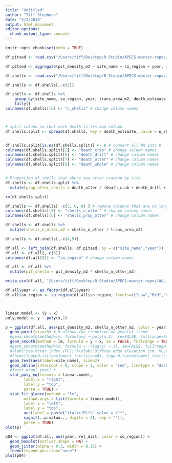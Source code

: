 ```yaml
---
title: "Untitled"
author: "Tiff Stephens"
date: "5/3/2019"
output: html_document
editor_options: 
  chunk_output_type: console
---
```


```r
knitr::opts_chunk$set(echo = TRUE)
```


```r
df.pitsed <- read.csv("/Users/tiff/Desktop/R Studio/APECS-master-repos/ALL_DATA/DATA_ARCHIVING/Tiff/Pits and sediment [2017,2018]/seagrass_pit_sediment_all_CLEAN.csv", stringsAsFactors = FALSE, header = TRUE)
```

```r
df.pitsed <- aggregate(pit_density_m2 ~ site_name + so_region + year, data = df.pitsed, mean, na.rm = TRUE)
```









```r
df.shells <- read.csv("/Users/tiff/Desktop/R Studio/APECS-master-repos/ALL_DATA/DATA_ARCHIVING/Tiff/Clamshell forensics [2017,2018]/seagrass_shelldeath_all_CLEANDATA.csv", stringsAsFactors = FALSE, header = TRUE)

df.shells <- df.shells[,-c(1)]
```

```r
df.shells <- df.shells %>%
    group_by(site_name, so_region, year, trans_area_m2, death_estimate) %>%
    tally()
colnames(df.shells)[6] <- "n_shells" # change column names



# split column so that each death is its own column
df.shells.split <- spread(df.shells, key = death_estimate, value = n_shells) # split counts into three columns


df.shells.split[is.na(df.shells.split)] <- 0 # convert all NA into 0
colnames(df.shells.split)[5] <- "death_crab" # change column names
colnames(df.shells.split)[6] <- "death_drill" # change column names
colnames(df.shells.split)[7] <- "death_otter" # change column names
colnames(df.shells.split)[8] <- "death_whole" # change column names


# Proportion of shells that where sea otter cracked by site
df.shells <- df.shells.split %>%
  mutate(prop_otter_shells = death_otter / (death_crab + death_drill + death_otter + death_whole))

rm(df.shells.split)

df.shells <- df.shells[ -c(5, 6, 8) ] # remove columns that are no longer necessary
colnames(df.shells)[5] <- "shells_n_otter" # change column names
colnames(df.shells)[6] <- "shells_prop_otter" # change column names

df.shells <- df.shells %>%
  mutate(shells_n_otter_m2 = shells_n_otter / trans_area_m2)

df.shells <- df.shells[,-c(4,5)]
```

```r
df.all <- left_join(df.shells, df.pitsed, by = c("site_name","year"))
df.all <- df.all[,-c(6)]
colnames(df.all)[2] <- "so_region" # change column names

df.all <- df.all %>%
  mutate(pit_shelln = pit_density_m2 * shells_n_otter_m2)
```

```r
write.csv(df.all, "/Users/tiff/Desktop/R Studio/APECS-master-repos/ALL_DATA/TIFF_explore/pitshell_explore_CLEAN.csv", row.names = TRUE)
```




```r
df.all$year <- as.factor(df.all$year)
df.all$so_region <- so_region(df.all$so_region, levels=c("Low","Mid","High"))



linear.model <- (y ~ x)
poly.model <- y ~ poly(x,2)

p = ggplot(df.all, aes(pit_density_m2, shells_n_otter_m2, color = year)) +
  geom_point(size=3) + # allows for trendline on general trend
  #geom_smooth(method=lm, formula=y ~ poly(x,2), se=FALSE, fullrange=FALSE) +
  geom_smooth(method = lm, formula = y ~ x, se = FALSE, fullrange = TRUE) +
  #geom_smooth(method=lm, formula = -(log(y) ~ x), se=FALSE, fullrange=FALSE) +
  #xlab("Sea Otter Index (PC1)")+ylab("Diffuse edge elevation (cm, MLLW)") +
  #theme(legend.title=element_text(size=8), legend.text=element_text(size=8)) +
  geom_text(aes(label=site_name), size=2)
  geom_abline(intercept = 0, slope = 1, color = "red", linetype = "dashed", size = 0.5) +
  #facet_wrap(~year) +
  stat_poly_eq(formula = linear.model,
        label.x = "right",
        label.y = "top",
        parse = TRUE) +
  stat_fit_glance(method = "lm", 
        method.args = list(formula = linear.model),
        label.x = "left",
        label.y = "top",
        aes(label = paste("italic(P)*\"-value = \"*", 
        signif(..p.value.., digits = 4), sep = "")),
        parse = TRUE)
plot(p)
```

```r
p04 <- ggplot(df.all, aes(year, rel_dist, color = so_region)) +
  geom_boxplot(outlier.shape = NA) +
  geom_jitter(alpha = 0.3, width = 0.15) +
  theme(legend.position="none")
plot(p04)
```

